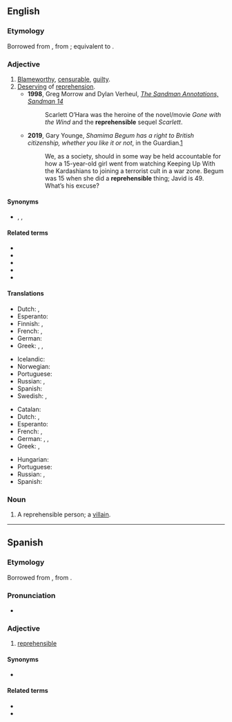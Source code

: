 {{also|répréhensible|repréhensible}}
==English==

===Etymology===
Borrowed from {{bor|en|LL.|reprehensibilis}}, from {{der|en|la|reprehendo}}; equivalent to {{suffix|en|reprehend|ible}}.

===Adjective===
{{en-adj}}

# [[blameworthy|Blameworthy]], [[censurable]], [[guilty]].
# [[deserve|Deserving]] of [[reprehension]].
#* '''1998''', Greg Morrow and Dylan Verheul, ''[http://www.dyve.net/sandman/annotations/sm14.html The Sandman Annotations, Sandman 14]''
#*: Scarlett O’Hara was the heroine of the novel/movie ''Gone with the Wind'' and the '''reprehensible''' sequel ''Scarlett''.
#* '''2019''', Gary Younge, ''Shamima Begum has a right to British citizenship, whether you like it or not'', in the Guardian.[https://www.theguardian.com/commentisfree/2019/feb/21/shemima-begum-right-british-citizenship]
#*: We, as a society, should in some way be held accountable for how a 15-year-old girl went from watching Keeping Up With the Kardashians to joining a terrorist cult in a war zone. Begum was 15 when she did a '''reprehensible''' thing; Javid is 49. What’s his excuse?

====Synonyms====
* {{l|en|at fault}}, {{l|en|deplorable}}, {{l|en|remiss}}

====Related terms====
* {{l|en|reprehensibility}}
* {{l|en|reprehend}}
* {{l|en|reprehensive}}
* {{l|en|irreprehensible}}
* {{l|en|reprehension}}

====Translations====
{{trans-top|blameworthy}}
* Dutch: {{t+|nl|afkeurenswaardig}}, {{t+|nl|schuldig}}
* Esperanto: {{t|eo|kondamninda}}
* Finnish: {{t+|fi|moitittava}}, {{t+|fi|tuomittava}}
* French: {{t+|fr|blâmable|m|f}}, {{t+|fr|coupable|m|f}}
* German: {{t+|de|verwerflich}}
* Greek: {{t+|el|αξιόμεμπτος|m}}, {{t+|el|κατακριτέος|m}}, {{t+|el|αξιοκατάκριτος}}
{{trans-mid}}
* Icelandic: {{t|is|ámælisverður}}
* Norwegian: {{t+|no|klanderverdig}}
* Portuguese: {{t+|pt|repreensível}}
* Russian: {{t-check|ru|[[досто́йный]] [[осуждение|осужде́ния]]}} {{attention|ru|2=was "[[достойный]] [[осуждение|осуждения]]" - assumed sum-of-parts; if an idiom, remove the wikilinks to the individual words. see [[User:Kephir/gadgets/xte#Translation_fixing]]}}, {{t+|ru|предосуди́тельный}}
* Spanish: {{t+|es|reprehensible}}
* Swedish: {{t+|sv|klandervärd}}, {{t+|sv|förkastlig}}
{{trans-bottom}}

{{trans-top|deserving of reprehension}}
* Catalan: {{t|ca|reprensible}}
* Dutch: {{t+|nl|verwerpelijk}}, {{t+|nl|afkeurenswaardig}}
* Esperanto: {{t|eo|kondamninda}}
* French: {{t+|fr|répréhensible|m|f}}, {{t+|fr|condamnable|m|f}}
* German: {{t|de|tadelnswert}}, {{t|de|rügenswert}}, {{t+|de|kritikwürdig}}
* Greek: {{t+|el|αξιόμεμπτος|m}}, {{t+|el|κατακριτέος|m}}
{{trans-mid}}
* Hungarian: {{t+|hu|elítélendő}}
* Portuguese: {{t+|pt|repreensível}}
* Russian: {{t-check|ru|[[досто́йный]] [[порицание|порица́ния]]}} {{attention|ru|2=was "[[достойный]] [[порицание|порицания]]" - assumed sum-of-parts; if an idiom, remove the wikilinks to the individual words. see [[User:Kephir/gadgets/xte#Translation_fixing]]}}, {{t-check|ru|[[досто́йный]] [[осуждение|осужде́ния]]}} {{attention|ru|2=was "[[достойный]] [[осуждение|осуждения]]" - assumed sum-of-parts; if an idiom, remove the wikilinks to the individual words. see [[User:Kephir/gadgets/xte#Translation_fixing]]}}
* Spanish: {{t+|es|reprehensible}}
{{trans-bottom}}

===Noun===
{{en-noun}}

# A reprehensible person; a [[villain]].

----

==Spanish==

===Etymology===
Borrowed from {{bor|es|LL.|reprehensibilis}}, from {{der|es|la|reprehendo}}.

===Pronunciation===
* {{es-IPA}}

===Adjective===
{{es-adj}}

# [[#English|reprehensible]]

====Synonyms====
* {{l|es|reprensible}}

====Related terms====
* {{l|es|reprehender}}
* {{l|es|reprehensión}}